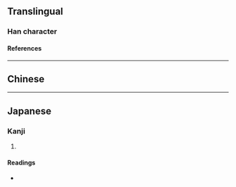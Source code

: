 {{also|惛}}
{{character info/new}}
==Translingual==

===Han character===
{{Han char|rn=61|rad=心|as=09|sn=12|four=|canj=PRPA|ids=⿰忄昬}}

====References====
{{Han ref|kx=0393.110|dkj=10875|dj=0729.110|hdz=42332.040|uh=60FD}}

----

==Chinese==
{{zh-see|惛|v}}

----

==Japanese==

===Kanji===
{{ja-kanji|grade=|rs=心09}}

# {{defn|lang=ja|sort=心09}}

====Readings====
* {{ja-readings|on=[[こん]] (kon), [[びん]] (bin)|kun=}}